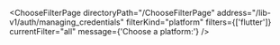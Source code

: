 


<ChooseFilterPage
    directoryPath="/ChooseFilterPage"
    address="/lib-v1/auth/managing_credentials"
    filterKind="platform"
    filters={['flutter']}
    currentFilter="all"
    message={'Choose a platform:'}
/>
